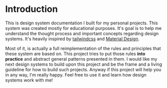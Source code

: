 
<Meta title="Design System|Intro" />

# Introduction

This is design system documentation I built for my personal projects. This system was created mostly for educational purposes. It's goal is to help me understand the thought process and important concepts regarding design systems. It's heavily inspired by [tailwindcss](https://tailwindcss.com/) and [Material Design](https://material.io/).

Most of it, is actually a full reimplementation of the rules and principles that these system are based on. This project tries to put those rules **into practice** and abstract general patterns presented in them. I would like my next design systems to build upon this project and be the frame and a living guideline for how to build such projects. Anyway if this project will help you in any way, I'm really happy. Feel free to use it and learn how design systems work with me!
